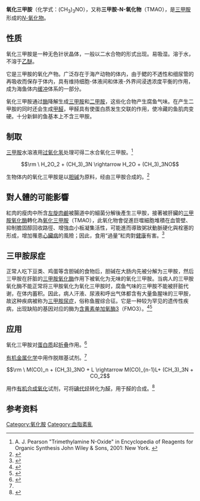 {{chembox
|ImageFile=Trimethylaminoxid.svg
|ImageSize= 150
|IUPACName= trimethylamine oxide
|OtherNames= 三甲胺氧化物
| Abbreviations = TMAO；TMANO
|Section1={{Chembox Identifiers
| CASNo = 1184-78-7
| CASNo_Ref = {{cascite|correct|CAS}}
|   PubChem =  1145 
|   SMILES = 
|  ChemSpiderID_Ref  = {{chemspidercite|correct|chemspider}}|  ChemSpiderID  =  1113
|  UNII_Ref  = {{fdacite|correct|FDA}}|  UNII  =  FLD0K1SJ1A
|  KEGG_Ref  = {{keggcite|correct|kegg}}|  KEGG  =  C01104
|  InChI  =  1/C3H9NO/c1-4(2,3)5/h1-3H3
|  InChIKey  =  UYPYRKYUKCHHIB-UHFFFAOYAU
|  StdInChI_Ref  = {{stdinchicite|correct|chemspider}}|  StdInChI  =  1S/C3H9NO/c1-4(2,3)5/h1-3H3
|  StdInChIKey_Ref  = {{stdinchicite|correct|chemspider}}|  StdInChIKey  =  UYPYRKYUKCHHIB-UHFFFAOYSA-N
|  ChEBI_Ref  = {{ebicite|correct|EBI}}|  ChEBI  =  15724
}}
|Section2={{Chembox Properties
|  C=3 | H = 9 | N = 1 | O = 1 
|  MolarMass=75.11
|  Appearance= 无色固体
|  Density=
|  MeltingPt= 220～222 °C <br />(水合物熔点 96 °C)
|  BoilingPt=
|  Solubility= 溶于水
  }}
}}

'''氧化三甲胺'''（化学式：(CH<sub>3</sub>)<sub>3</sub>NO），又称'''三甲胺-N-氧化物'''（TMAO），是[[三甲胺|三甲胺]]形成的[[氧化胺|''N''-氧化物]]。

==性质==
氧化三甲胺是一种无色针状晶体，一般以二水合物的形式出现。易吸湿。溶于水，不溶于[[乙醚|乙醚]]。

它是三甲胺的氧化产物。广泛存在于海产动物的体内，由于鳃的不透性和细尿管的再吸收而保存于体内，具有维持细胞-体液间和体液-外界间浸透浓度平衡的作用，成为海鱼体内[[缓冲液|缓冲]]体系的一部分。

氧化三甲胺通过[[酶|酶]]降解生成[[三甲胺|三甲胺]]和[[二甲胺|二甲胺]]，这些化合物产生腐鱼气味。在产生二甲胺的同时还会生成[[甲醛|甲醛]]{{來源請求|reason=此處填寫說明|date=2021年8月31日}}，甲醛具有使蛋白质发生交联的作用，使冷藏的鱼肌肉变硬。十分新鲜的鱼基本上不含三甲胺。

==制取==
[[三甲胺|三甲胺]]水溶液用[[过氧化氢|过氧化氢]]处理可得二水合氧化三甲胺。<ref name=EROS>A. J. Pearson "Trimethylamine N-Oxide" in Encyclopedia of Reagents for Organic Synthesis John Wiley & Sons, 2001: New York. {{DOI|10.1002/047084289X.rt268}}</ref>
:<math>\rm \ H_2O_2 + (CH_3)_3N \rightarrow H_2O + (CH_3)_3NO</math>

生物体内的氧化三甲胺是以[[胆碱|胆碱]]为原料，经由三甲胺合成的。<ref>{{Cite journal en| author = Baker, J.R.; Chaykin, S. | title = The biosynthesis of trimethylamine-''N''-oxide | journal = [[J._Biol._Chem.|J. Biol. Chem.]] | volume = 237 | pages = 1309–13 |url = http://www.jbc.org/cgi/content/citation/237/4/1309 | pmid = 13864146 | issue = 4 |date=Apr 1, 1962}}</ref>

==對人體的可能影響==
紅肉的瘦肉中所含[[左旋肉鹼|左旋肉鹼]]被腸道中的細菌分解後產生三甲胺，接著被肝臟的[[三甲胺氧化酶|三甲胺氧化酶]]轉化為[[氧化三甲胺|氧化三甲胺]]（TMAO），此氧化物會促進巨噬細胞堆積在血管壁、抑制膽固醇回收路徑、增強血小板凝集活性，可能進而導致粥狀動脈硬化與栓塞的形成，增加罹患[[心臟病|心臟病]]的風險；因此，食用“過量”紅肉對[[健康|健康]]有害。<ref>{{Cite web |url=https://pubmed.ncbi.nlm.nih.gov/23563705/ |title=存档副本 |access-date=2021-03-17 |archive-date=2021-03-02 |archive-url=https://web.archive.org/web/20210302215109/https://pubmed.ncbi.nlm.nih.gov/23563705/ |dead-url=no }}</ref>

==三甲胺尿症==
{{main|三甲胺尿症}}
正常人吃下豆类、鸡蛋等含胆碱的食物后，胆碱在大肠内先被分解为三甲胺，然后三甲胺在肝脏的[[三甲胺氧化酶|三甲胺氧化酶]]作用下被氧化为无味的氧化三甲胺。当病人的三甲胺氧化酶不能正常将三甲胺氧化为氧化三甲胺时，腐鱼气味的三甲胺不能被肝脏代谢，在体内蓄积。因此，病人汗液、尿液和呼出气体都含有大量鱼腥味的三甲胺，故这种疾病被称为[[三甲胺尿症|三甲胺尿症]]，俗称鱼腥综合征。它是一种较为罕见的遗传性疾病，出现缺陷的基因对应的酶为[[含黄素单加氧酶3|含黄素单加氧酶3]]（FMO3）。<ref>{{cite journal en| author=Treacy, E.P.; et al.| title=Mutations of the flavin-containing monooxygenase gene (''FMO3'') cause trimethylaminuria, a defect in detoxication | journal=Human Molecular Genetics | year=1998 | pages=839–45 | volume=7 | issue=5| doi=10.1093/hmg/7.5.839 | pmid=9536088}} </ref><ref>{{cite journal en| author=Zschocke J, Kohlmueller D, Quak E, Meissner T, Hoffmann GF, Mayatepek E | title=Mild trimethylaminuria caused by common variants in FMO3 gene | journal=Lancet | year=1999 | pages=834–5 | volume=354 | issue=9181 | pmid=10485731}}</ref>

==应用==
氧化三甲胺对[[蛋白质|蛋白质]]起[[蛋白质折叠|折叠]]作用。<ref> {{cite journal en| author=Zou, Q., ''et al.'' | title=The Molecular Mechanism of Stabilization of Proteins by TMAO and Its Ability to Counteract the Effects of Urea| journal=[[J._Am._Chem._Soc.|J. Am. Chem. Soc.]] | year=2002 | volume=124 | issue=7 | pages= 1192 | doi=10.1021/ja004206b}}</ref>

[[有机金属化学|有机金属化学]]中用作脱羰基试剂。<ref name=EROS/>
:<math>\rm \ M(CO)_n + (CH_3)_3NO + L \rightarrow M(CO)_{n-1}L+ (CH_3)_3N + CO_2</math>

用作[[有机合成|有机合成]][[氧化|氧化]]试剂，可将[[碘代烃|碘代烃]]转化为[[醛|醛]]，用于醛的合成。<ref>{{OrgSynth | author = Volker Franzen | title = Octanal | collvol = 5 | collvolpages = 872 | prep = cv5p0872 | year = 1973}}</ref>

==参考资料==
{{reflist}}

[[Category:氧化胺|Category:氧化胺]]
[[Category:血脂紊亂|Category:血脂紊亂]]